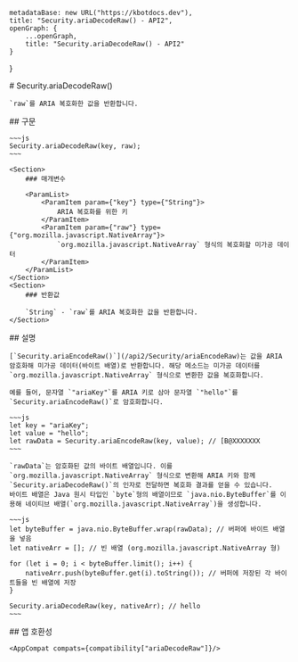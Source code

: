 
    metadataBase: new URL("https://kbotdocs.dev"),
    title: "Security.ariaDecodeRaw() - API2",
    openGraph: {
        ...openGraph,
        title: "Security.ariaDecodeRaw() - API2"
    }
}

<Section>
    # Security.ariaDecodeRaw()

    `raw`를 ARIA 복호화한 값을 반환합니다.
</Section>
<Section>
    ## 구문

    ~~~js
    Security.ariaDecodeRaw(key, raw);
    ~~~

    <Section>
        ### 매개변수

        <ParamList>
            <ParamItem param={"key"} type={"String"}>
                ARIA 복호화를 위한 키
            </ParamItem>
            <ParamItem param={"raw"} type={"org.mozilla.javascript.NativeArray"}>
                `org.mozilla.javascript.NativeArray` 형식의 복호화할 미가공 데이터
            </ParamItem>
        </ParamList>
    </Section>
    <Section>
        ### 반환값

        `String` - `raw`를 ARIA 복호화한 값을 반환합니다.
    </Section>
</Section>
<Section>
    ## 설명

    [`Security.ariaEncodeRaw()`](/api2/Security/ariaEncodeRaw)는 값을 ARIA 암호화해 미가공 데이터(바이트 배열)로 반환합니다. 해당 메소드는 미가공 데이터를 `org.mozilla.javascript.NativeArray` 형식으로 변환한 값을 복호화합니다.

    예를 들어, 문자열 `"ariaKey"`를 ARIA 키로 삼아 문자열 `"hello"`를 `Security.ariaEncodeRaw()`로 암호화합니다.

    ~~~js
    let key = "ariaKey";
    let value = "hello";
    let rawData = Security.ariaEncodeRaw(key, value); // [B@XXXXXXX
    ~~~

    `rawData`는 암호화된 값의 바이트 배열입니다. 이를 `org.mozilla.javascript.NativeArray` 형식으로 변환해 ARIA 키와 함께 `Security.ariaDecodeRaw()`의 인자로 전달하면 복호화 결과를 얻을 수 있습니다.
    바이트 배열은 Java 원시 타입인 `byte`형의 배열이므로 `java.nio.ByteBuffer`를 이용해 네이티브 배열(`org.mozilla.javascript.NativeArray`)을 생성합니다.

    ~~~js
    let byteBuffer = java.nio.ByteBuffer.wrap(rawData); // 버퍼에 바이트 배열을 넣음
    let nativeArr = []; // 빈 배열 (org.mozilla.javascript.NativeArray 형)

    for (let i = 0; i < byteBuffer.limit(); i++) {
        nativeArr.push(byteBuffer.get(i).toString()); // 버퍼에 저장된 각 바이트들을 빈 배열에 저장
    }

    Security.ariaDecodeRaw(key, nativeArr); // hello
    ~~~
</Section>
<Section>
    ## 앱 호환성

    <AppCompat compats={compatibility["ariaDecodeRaw"]}/>
</Section>